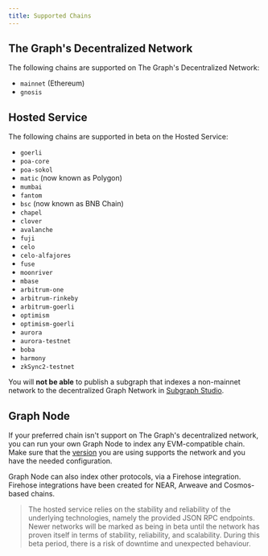 ```yaml
---
title: Supported Chains
---
```


## The Graph's Decentralized Network

The following chains are supported on The Graph's Decentralized Network:

- `mainnet` (Ethereum)
- `gnosis`

## Hosted Service

The following chains are supported in beta on the Hosted Service:

- `goerli`
- `poa-core`
- `poa-sokol`
- `matic` (now known as Polygon)
- `mumbai`
- `fantom`
- `bsc` (now known as BNB Chain)
- `chapel`
- `clover`
- `avalanche`
- `fuji`
- `celo`
- `celo-alfajores`
- `fuse`
- `moonriver`
- `mbase`
- `arbitrum-one`
- `arbitrum-rinkeby`
- `arbitrum-goerli`
- `optimism`
- `optimism-goerli`
- `aurora`
- `aurora-testnet`
- `boba`
- `harmony`
- `zkSync2-testnet`

You will **not be able** to publish a subgraph that indexes a non-mainnet network to the decentralized Graph Network in [Subgraph Studio](/deploying/subgraph-studio).

## Graph Node

If your preferred chain isn't support on The Graph's decentralized network, you can run your own Graph Node to index any EVM-compatible chain. Make sure that the [version](https://github.com/graphprotocol/graph-node/releases) you are using supports the network and you have the needed configuration.

Graph Node can also index other protocols, via a Firehose integration. Firehose integrations have been created for NEAR, Arweave and Cosmos-based chains.

> The hosted service relies on the stability and reliability of the underlying technologies, namely the provided JSON RPC endpoints. Newer networks will be marked as being in beta until the network has proven itself in terms of stability, reliability, and scalability. During this beta period, there is a risk of downtime and unexpected behaviour.
